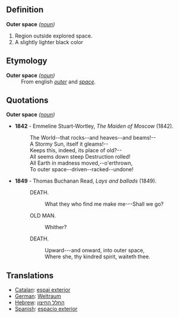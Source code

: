 ==Definition==
;'''Outer space''' ''([[noun]])'' 
# Region outside explored space.
# A slightly lighter black color 
==Etymology==
; '''Outer space''' ''([[noun]])'' 
:From english ''[[outer]]'' and ''[[space]]''.
==Quotations==
;'''Outer space''' ''([[noun]])'' 
*'''1842''' - Emmeline Stuart-Wortley, ''The Maiden of Moscow'' (1842).
*:The World--that rocks--and heaves--and beams!--
*:A Stormy Sun, itself it gleams!--
*:Keeps this, indeed, its place of old?--
*:All seems down steep Destruction rolled!
*:All Earth in madness moved,--o'erthrown,
*:To outer space--driven--racked--undone!
*'''1849''' - Thomas Buchanan Read, ''Lays and ballads'' (1849).
*:DEATH.
*::What they who find me make me---Shall we go?
*:OLD MAN.
*::Whither?
*:DEATH.
*::Upward---and onward, into outer space,
*::Where she, thy kindred spirit, waiteth thee.
==Translations==
*[[Catalan]]: [[espai exterior]]
*[[German]]: [[Weltraum]]
*[[Hebrew]]: [[החלל החיצון]]
*[[Spanish]]: [[espacio exterior]]